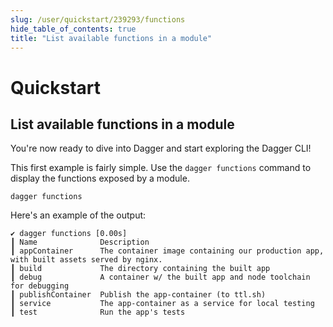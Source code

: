 ```yaml
---
slug: /user/quickstart/239293/functions
hide_table_of_contents: true
title: "List available functions in a module"
---
```


# Quickstart

## List available functions in a module

You're now ready to dive into Dagger and start exploring the Dagger CLI!

This first example is fairly simple. Use the `dagger functions` command to display the functions exposed by a module.

```shell
dagger functions
```

Here's an example of the output:

```shell
✔ dagger functions [0.00s]
┃ Name              Description
┃ appContainer      The container image containing our production app, with built assets served by nginx.
┃ build             The directory containing the built app
┃ debug             A container w/ the built app and node toolchain for debugging
┃ publishContainer  Publish the app-container (to ttl.sh)
┃ service           The app-container as a service for local testing
┃ test              Run the app's tests
```
